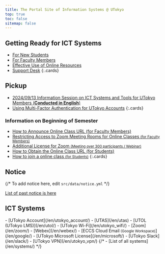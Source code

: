 ```yaml
---
title: The Portal Site of Information Systems @ UTokyo
top: true
toc: false
sitemap: false
---
```



<Emergency />

## Getting Ready for ICT Systems

- [For New Students](/en/oc/)
- [For Faculty Members](/en/faculty_members/)
- [Effective Use of Online Resources](/en/online/)
- [Support Desk](/en/support/)
{:.cards}

## Pickup

- [2024/09/13 Information Session on ICT Systems and Tools for UTokyo Members (**Conducted in English**)](/en/events/2024-09-13)
- [Using Multi-Factor Authentication for UTokyo Accounts](/en/utokyo_account/mfa/)
{:.cards}

### Information on Beginning of Semester

- [How to Announce Online Class URL (for Faculty Members)](/en/faculty_members/url)
- [Restricting Access to Zoom Meeting Rooms for Online Classes <small>(for Faculty Members)</small>](/en/faculty_members/zoom_access_control)
- [Additional License for Zoom <small>(Meeting over 300 participants / Webinar)</small>](/en/zoom/license)
- [How to Obtain the Online Class URL (for Students)](/en/oc/url)
- [How to join a online class <small>(for Students)</small>](/en/oc/join)
{:.cards}

## Notice

{/* To add notice here, edit `src/data/notice.yml` */}

<Notice lang="en" strip />

[List of past notice is here](/en/notice/)

## ICT Systems

<div class="top__systems">
  - [UTokyo Account](/en/utokyo_account/)
  - [UTAS](/en/utas)
  - [UTOL (UTokyo LMS)](/en/utol/)
  - [UTokyo Wi-Fi](/en/utokyo_wifi/)
  - [Zoom](/en/zoom/)
  - [Webex](/en/webex/)
  - [ECCS Cloud Email<small> (Google Workspace)</small>](/en/google/)
  - [UTokyo Microsoft License](/en/microsoft/)
  - [UTokyo Slack](/en/slack/)
  - [UTokyo VPN](/en/utokyo_vpn/)
  {/* - [List of all systems](/en/systems/) */}
</div>
